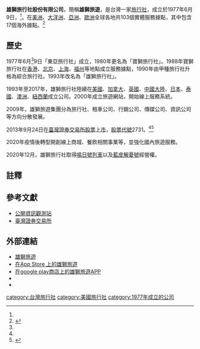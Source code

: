 {{Multiple issues|
{{refimprove|time=2014-09-08}}
{{coi|time=2019-01-21T07:48:42+00:00}}
{{Advert|time=2019-11-05T12:19:38+00:00}}
}}
{{Infobox Company 
| local_code_name = TW
| local_code = 04655091<ref name="com-info-gov-tw"/>
| foundation = 1977年6月9日<ref name="com-info-gov-tw"/>
| location = {{ROC-TW}}<br>[[臺北市|臺北市]][[內湖區|內湖區]]石潭路151號<ref name="com-info-gov-tw"/>
| area_served = [[美洲|美洲]]、[[大洋洲|大洋洲]]、[[亞洲|亞洲]]、[[歐洲|歐洲]]
| industry = 觀光業
| products = 
| subsid = LION INTERNATIONAL HOLDING LIMITED<br/>雙獅旅遊管理(中國)有限公司
| zip_code = 11469
| telephone_no = +886 2 8793-9000、+886-2- 6607-1483<ref name="com-info-gov-tw"/>
| capital = 新臺幣7.00億元
| assets  = {{increase}}[[新臺幣|新臺幣]]87.94億元（2019年）
| revenue = {{increase}}[[新臺幣|新臺幣]]301.6億元（2019年）
| operating_income = {{decrease}}[[新臺幣|新臺幣]]3.19億元（2019年）
| net_income = {{decrease}}[[新臺幣|新臺幣]]2.42億元（2019年）
| earnings_per_share = {{decrease}}[[新臺幣|新臺幣]]3.14元（2019年）
| homepage = http://www.liontravel.com
| company_name = 雄獅旅行社股份有限公司
| company_name_en = Lion Travel Service Co., Ltd.<ref name="com-info-gov-tw"/>
| company_logo = Lion Travel Service logo.svg
| company_type = [[上市公司|上市公司]]
| market_information = {{twse|2731}}{{efn|name = twse| 1= 2013-09-24轉上市、2012-10-23轉上櫃<ref name="com-info-gov-tw">{{Otc-gretai|2731}}</ref>}}
| company_slogan = 
| chairman = 王文傑
| abbreviated_name  =liontravel
| width              = 365px
}}

'''雄獅旅行社股份有限公司'''，簡稱'''雄獅旅遊'''，是台灣一家[[旅行社|旅行社]]，成立於1977年6月9日，<ref name="com-info-gov-tw"/>。在[[美洲|美洲]]、[[大洋洲|大洋洲]]、[[亞洲|亞洲]]、[[歐洲|歐洲]]全球各地共103個實體服務據點，其中包含17個海外據點。<ref name="about">{{Cite web |url=http://www.liontravel.com/comm/aboutlion/main7.asp |title=關於雄獅旅遊 |access-date=2009-06-02 |archive-date=2013-11-11 |archive-url=https://web.archive.org/web/20131111033846/http://www.liontravel.com/comm/aboutlion/main7.asp |dead-url=no }}</ref>{{third-party-inline|date=2015-12-18}}

==歷史==
1977年6月<ref name="com-info-gov-tw"/>9日「東亞旅行社」成立，1980年更名為「寶獅旅行社」。1988年寶獅旅行社在[[香港|香港]]、[[北京|北京]]、[[上海|上海]]、[[福州|福州]]等地點成立服務據點，1990年由甲種旅行社升格為綜合旅行社。1993年改名為「雄獅旅行社」。

1993年至2017年，雄獅旅行社陸續在[[美國|美國]]、[[加拿大|加拿大]]、[[英國|英國]]、[[中國大陸|中國大陸]]、[[日本|日本]]、[[泰國|泰國]]、[[澳洲|澳洲]]、[[紐西蘭|紐西蘭]]成立公司。2000年成立旅遊網站，開始線上服務系統。

2009年，雄獅旅遊集團分為旅行社、租車公司、行銷公司、傳媒公司、資訊公司等方向分散發展。

2013年9月24日在[[臺灣證券交易所|臺灣證券交易所]][[股票上市|股票上市]]，[[股票代號|股票代號]]2731。<ref name="about"/><ref>{{cite news |author1=王憶紅 |title=飆股幕後》邊境解封熱身 雄獅2月漲17% |url=https://ec.ltn.com.tw/article/paper/1502669 |accessdate=2022-03-19 |work=自由時報 |date=2022-02-26 |language=zh-hant}}</ref>

2020年疫情後轉型開創線上商城、餐飲相關事業等，並強化國內旅遊服務。

2020年12月，雄獅旅行社取得[[鳴日號列車|鳴日號列車]]以及[[藍皮解憂號|藍皮解憂號]]經營權。

==註釋==
{{notelist}}

==參考文獻==
{{reflist|2}}
* [http://mops.twse.com.tw/mops/web/index 公開資訊觀測站] {{Wayback|url=http://mops.twse.com.tw/mops/web/index |date=20160113211627 }}
* [http://www.twse.com.tw/zh/ 臺灣證券交易所] {{Wayback|url=http://www.twse.com.tw/zh/ |date=20210508172845 }}

==外部連結==
{{commonscat|Lion Travel Service}}
*[http://www.liontravel.com/ 雄獅旅遊] {{Wayback|url=http://www.liontravel.com/ |date=20201107200147 }}
*[https://itunes.apple.com/tw/app/%E9%9B%84%E7%8D%85%E6%97%85%E9%81%8A/id1462125487 在App Store 上的雄獅旅遊]
*[https://play.google.com/store/apps/details?id=com.liontravel.android.consumer&hl=zh_TW 在google play商店上的雄獅旅遊APP]
*{{facebook|lioncyber|雄獅旅遊Lion Travel}}
*{{weibo|cnliontravel|雄狮旅游}}

[[category:台灣旅行社|category:台灣旅行社]]
[[category:美國旅行社|category:美國旅行社]]
[[category:1977年成立的公司|category:1977年成立的公司]]